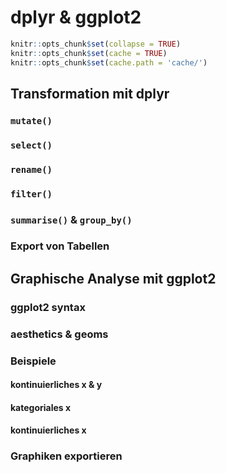 # dplyr & ggplot2 {#R3}

``` r
knitr::opts_chunk$set(collapse = TRUE)
knitr::opts_chunk$set(cache = TRUE)
knitr::opts_chunk$set(cache.path = 'cache/')
```

## Transformation mit dplyr

### `mutate()`

### `select()`

### `rename()`

### `filter()`

### `summarise()` & `group_by()`

### Export von Tabellen

## Graphische Analyse mit ggplot2

### ggplot2 syntax

### aesthetics & geoms

### Beispiele

#### kontinuierliches x & y

#### kategoriales x

#### kontinuierliches x

### Graphiken exportieren